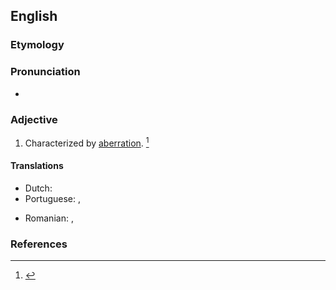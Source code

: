 ==English==

===Etymology===
{{suffix|en|aberration|al}}

===Pronunciation===
* {{a|US}} {{IPA|/ˌæb.əˈɹeɪ.ʃən.l̩/|/ˌæb.əˈɹeɪ.ʃnl̩/|lang=en}}

===Adjective===
{{en-adj}}

# Characterized by [[aberration]]. {{defdate|Mid 19<sup>th</sup> century.}}<ref name=SOED>{{R:SOED5|page=4}}</ref>

====Translations====
{{trans-top|characterized by aberration}}
* Dutch: {{t|nl|met aberratie}}
* Portuguese: {{t|pt|aberrativo}}, {{t|pt|aberratório}}
{{trans-mid}}
* Romanian: {{t+|ro|aberant}}, {{t+|ro|aberativ}} {{qualifier|rare}}
{{trans-bottom}}

===References===
<references/>